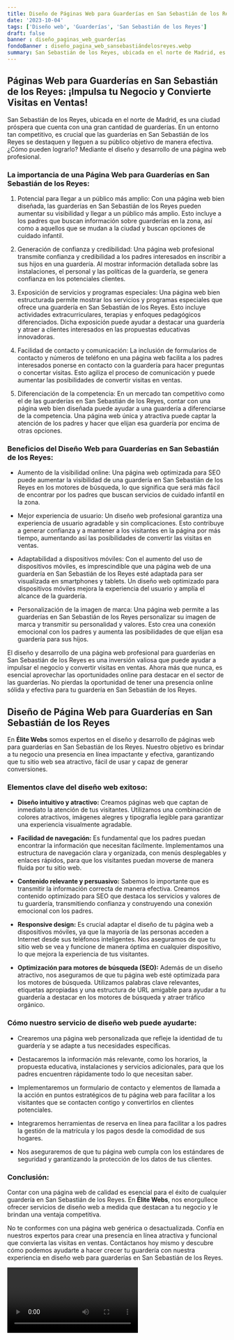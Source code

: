 ```yaml
---
title: Diseño de Páginas Web para Guarderías en San Sebastián de los Reyes
date: '2023-10-04'
tags: ['Diseño web', 'Guarderías', 'San Sebastián de los Reyes']
draft: false
banner : diseño_paginas_web_guarderías
fondoBanner : diseño_pagina_web_sansebastiándelosreyes.webp
summary: San Sebastián de los Reyes, ubicada en el norte de Madrid, es una ciudad próspera que cuenta con una gran cantidad de guarderías. En un entorno tan competitivo, es crucial que las guarderías en San Sebastián de los Reyes se destaquen y lleguen a su público objetivo de manera efectiva. ¿Cómo pueden lograrlo? Mediante el diseño y desarrollo de una página web profesional.
---
```


## Páginas Web para Guarderías en San Sebastián de los Reyes: ¡Impulsa tu Negocio y Convierte Visitas en Ventas!


San Sebastián de los Reyes, ubicada en el norte de Madrid, es una ciudad próspera que cuenta con una gran cantidad de guarderías. En un entorno tan competitivo, es crucial que las guarderías en San Sebastián de los Reyes se destaquen y lleguen a su público objetivo de manera efectiva. ¿Cómo pueden lograrlo? Mediante el diseño y desarrollo de una página web profesional.

### La importancia de una Página Web para Guarderías en San Sebastián de los Reyes:

1. Potencial para llegar a un público más amplio: Con una página web bien diseñada, las guarderías en San Sebastián de los Reyes pueden aumentar su visibilidad y llegar a un público más amplio. Esto incluye a los padres que buscan información sobre guarderías en la zona, así como a aquellos que se mudan a la ciudad y buscan opciones de cuidado infantil.

2. Generación de confianza y credibilidad: Una página web profesional transmite confianza y credibilidad a los padres interesados en inscribir a sus hijos en una guardería. Al mostrar información detallada sobre las instalaciones, el personal y las políticas de la guardería, se genera confianza en los potenciales clientes.

3. Exposición de servicios y programas especiales: Una página web bien estructurada permite mostrar los servicios y programas especiales que ofrece una guardería en San Sebastián de los Reyes. Esto incluye actividades extracurriculares, terapias y enfoques pedagógicos diferenciados. Dicha exposición puede ayudar a destacar una guardería y atraer a clientes interesados en las propuestas educativas innovadoras.

4. Facilidad de contacto y comunicación: La inclusión de formularios de contacto y números de teléfono en una página web facilita a los padres interesados ponerse en contacto con la guardería para hacer preguntas o concertar visitas. Esto agiliza el proceso de comunicación y puede aumentar las posibilidades de convertir visitas en ventas.

5. Diferenciación de la competencia: En un mercado tan competitivo como el de las guarderías en San Sebastián de los Reyes, contar con una página web bien diseñada puede ayudar a una guardería a diferenciarse de la competencia. Una página web única y atractiva puede captar la atención de los padres y hacer que elijan esa guardería por encima de otras opciones.

### Beneficios del Diseño Web para Guarderías en San Sebastián de los Reyes:

- Aumento de la visibilidad online: Una página web optimizada para SEO puede aumentar la visibilidad de una guardería en San Sebastián de los Reyes en los motores de búsqueda, lo que significa que será más fácil de encontrar por los padres que buscan servicios de cuidado infantil en la zona.

- Mejor experiencia de usuario: Un diseño web profesional garantiza una experiencia de usuario agradable y sin complicaciones. Esto contribuye a generar confianza y a mantener a los visitantes en la página por más tiempo, aumentando así las posibilidades de convertir las visitas en ventas.

- Adaptabilidad a dispositivos móviles: Con el aumento del uso de dispositivos móviles, es imprescindible que una página web de una guardería en San Sebastián de los Reyes esté adaptada para ser visualizada en smartphones y tablets. Un diseño web optimizado para dispositivos móviles mejora la experiencia del usuario y amplía el alcance de la guardería.

- Personalización de la imagen de marca: Una página web permite a las guarderías en San Sebastián de los Reyes personalizar su imagen de marca y transmitir su personalidad y valores. Esto crea una conexión emocional con los padres y aumenta las posibilidades de que elijan esa guardería para sus hijos.

El diseño y desarrollo de una página web profesional para guarderías en San Sebastián de los Reyes es una inversión valiosa que puede ayudar a impulsar el negocio y convertir visitas en ventas. Ahora más que nunca, es esencial aprovechar las oportunidades online para destacar en el sector de las guarderías. No pierdas la oportunidad de tener una presencia online sólida y efectiva para tu guardería en San Sebastián de los Reyes.

<GifSeo />

<Cta />

## Diseño de Página Web para Guarderías en San Sebastián de los Reyes

En **Élite Webs** somos expertos en el diseño y desarrollo de páginas web para guarderías en San Sebastián de los Reyes. Nuestro objetivo es brindar a tu negocio una presencia en línea impactante y efectiva, garantizando que tu sitio web sea atractivo, fácil de usar y capaz de generar conversiones.

### Elementos clave del diseño web exitoso:

- **Diseño intuitivo y atractivo:** Creamos páginas web que captan de inmediato la atención de tus visitantes. Utilizamos una combinación de colores atractivos, imágenes alegres y tipografía legible para garantizar una experiencia visualmente agradable.

- **Facilidad de navegación:** Es fundamental que los padres puedan encontrar la información que necesitan fácilmente. Implementamos una estructura de navegación clara y organizada, con menús desplegables y enlaces rápidos, para que los visitantes puedan moverse de manera fluida por tu sitio web.

- **Contenido relevante y persuasivo:** Sabemos lo importante que es transmitir la información correcta de manera efectiva. Creamos contenido optimizado para SEO que destaca los servicios y valores de tu guardería, transmitiendo confianza y construyendo una conexión emocional con los padres.

- **Responsive design:** Es crucial adaptar el diseño de tu página web a dispositivos móviles, ya que la mayoría de las personas acceden a Internet desde sus teléfonos inteligentes. Nos aseguramos de que tu sitio web se vea y funcione de manera óptima en cualquier dispositivo, lo que mejora la experiencia de tus visitantes.

- **Optimización para motores de búsqueda (SEO):** Además de un diseño atractivo, nos aseguramos de que tu página web esté optimizada para los motores de búsqueda. Utilizamos palabras clave relevantes, etiquetas apropiadas y una estructura de URL amigable para ayudar a tu guardería a destacar en los motores de búsqueda y atraer tráfico orgánico.

### Cómo nuestro servicio de diseño web puede ayudarte:

- Crearemos una página web personalizada que refleje la identidad de tu guardería y se adapte a tus necesidades específicas.

- Destacaremos la información más relevante, como los horarios, la propuesta educativa, instalaciones y servicios adicionales, para que los padres encuentren rápidamente todo lo que necesitan saber.

- Implementaremos un formulario de contacto y elementos de llamada a la acción en puntos estratégicos de tu página web para facilitar a los visitantes que se contacten contigo y convertirlos en clientes potenciales.

- Integraremos herramientas de reserva en línea para facilitar a los padres la gestión de la matrícula y los pagos desde la comodidad de sus hogares.

- Nos aseguraremos de que tu página web cumpla con los estándares de seguridad y garantizando la protección de los datos de tus clientes.

### Conclusión:

Contar con una página web de calidad es esencial para el éxito de cualquier guardería en San Sebastián de los Reyes. En **Élite Webs**, nos enorgullece ofrecer servicios de diseño web a medida que destacan a tu negocio y le brindan una ventaja competitiva.

No te conformes con una página web genérica o desactualizada. Confía en nuestros expertos para crear una presencia en línea atractiva y funcional que convierta las visitas en ventas. Contáctanos hoy mismo y descubre cómo podemos ayudarte a hacer crecer tu guardería con nuestra experiencia en diseño web para guarderías en San Sebastián de los Reyes.

<Video />

<CtaBot job='Guarderías' city='San Sebastián de los Reyes'/>

<Gmaps query='San Sebastián de los Reyes+españa+maps' />